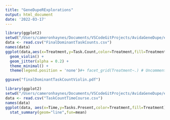 ```yaml
---
title: "GeneDupeRExplorations"
output: html_document
date: '2022-03-17'
---
```


```r
library(ggplot2)
setwd("/Users/cameronhaynes/Documents/VSCodeGitProjects/AvidaGeneDupe/experiments/2022-2-4-PaperDuplicationWMod/TidiedData")
data <- read.csv("FinalDominantTaskCounts.csv")
names(data)
ggplot(data,aes(x=Treatment,y=Task.Count,color=Treatment,fill=Treatment)) + #Add color=Replicate with a replicate column to plot each curve seperately 
  geom_violin() +
  geom_jitter(alpha = 0.2) +
  theme_minimal() +
  theme(legend.position = 'none')#+ facet_grid(Treatment~.) # Uncomment to plot faceted by treatment

ggsave("finalDominantTaskCountViolin.pdf")
```
```r
library(ggplot2)
setwd("/Users/cameronhaynes/Documents/VSCodeGitProjects/AvidaGeneDupe/experiments/2022-2-4-PaperDuplicationWMod/TidiedData")
data <- read.csv("TaskCountTimeCourse.csv")
names(data)
ggplot(data, aes(x=Time,y=Tasks.Present,color=Treatment,fill=Treatment)) +
  stat_summary(geom="line",fun=mean)

```